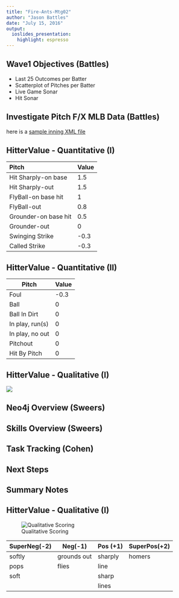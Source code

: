 ```yaml
---
title: "Fire-Ants-Mtg02"
author: "Jason Battles"
date: "July 15, 2016"
output: 
  ioslides_presentation: 
    highlight: espresso
---
```


## Wave1 Objectives (Battles)
- Last 25 Outcomes per Batter
- Scatterplot of Pitches per Batter
- Live Game Sonar
- Hit Sonar

## Investigate Pitch F/X MLB Data (Battles)

here is a [sample inning XML file](sample-data/gid_2015_09_05_texmlb_anamlb_1/inning/inning_all.xml)

## HitterValue - Quantitative (I)
Pitch               Value
--------            --------
Hit Sharply-on base 1.5
Hit Sharply-out     1.5
FlyBall-on base hit 1
FlyBall-out         0.8
Grounder-on base hit0.5
Grounder-out        0
Swinging Strike     -0.3
Called Strike       -0.3

## HitterValue - Quantitative (II)
Pitch           Value 
-----           -----
Foul            -0.3
Ball            0
Ball In Dirt    0
In play, run(s) 0
In play, no out 0   
Pitchout        0
Hit By Pitch    0

## HitterValue - Qualitative (I)
![](images/HitterVal-QualitativeScoring.jpg)
                                
## Neo4j Overview (Sweers)

## Skills Overview (Sweers)

## Task Tracking (Cohen)


## Next Steps


## Summary Notes

## HitterValue - Qualitative (I)
![Qualitative Scoring](images/HitterVal-QualitativeScoring.jpg)

SuperNeg(-2)    Neg(-1)         Pos (+1)    SuperPos(+2)
--------        ---             -----       ------- 
softly          grounds out     sharply     homers
pops            flies           line
soft                            sharp
                                lines
                                
